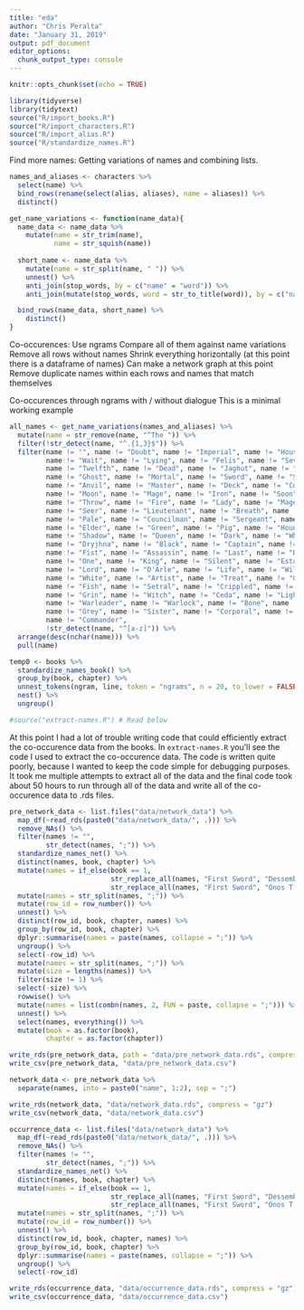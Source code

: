```yaml
---
title: "eda"
author: "Chris Peralta"
date: "January 31, 2019"
output: pdf_document
editor_options: 
  chunk_output_type: console
---
```


```r
knitr::opts_chunk$set(echo = TRUE)

library(tidyverse)
library(tidytext)
source("R/import_books.R")
source("R/import_characters.R")
source("R/import_alias.R")
source("R/standardize_names.R")
```

Find more names:
Getting variations of names and combining lists. 
```r
names_and_aliases <- characters %>% 
  select(name) %>% 
  bind_rows(rename(select(alias, aliases), name = aliases)) %>% 
  distinct()

get_name_variations <- function(name_data){
  name_data <- name_data %>% 
    mutate(name = str_trim(name), 
           name = str_squish(name))
   
  short_name <- name_data %>% 
    mutate(name = str_split(name, " ")) %>% 
    unnest() %>% 
    anti_join(stop_words, by = c("name" = "word")) %>% 
    anti_join(mutate(stop_words, word = str_to_title(word)), by = c("name" = "word"))

  bind_rows(name_data, short_name) %>% 
    distinct()
}
```

Co-occurences: 
Use ngrams
Compare all of them against name variations
Remove all rows without names
Shrink everything horizontally
(at this point there is a dataframe of names)
Can make a network graph at this point
Remove duplicate names within each rows and names that match themselves

Co-occurences through ngrams with / without dialogue 
This is a minimal working example
```r
all_names <- get_name_variations(names_and_aliases) %>% 
  mutate(name = str_remove(name, "^The ")) %>% 
  filter(!str_detect(name, "^.{1,3}$")) %>%
  filter(name != "", name != "Doubt", name != "Imperial", name != "House", 
         name != "Wait", name != "Lying", name != "Felis", name != "Seventh", 
         name != "Twelfth", name != "Dead", name != "Jaghut", name != "Darkness",
         name != "Ghost", name != "Mortal", name != "Sword", name != "Shield", 
         name != "Anvil", name != "Master", name != "Deck", name != "Cold", 
         name != "Moon", name != "Mage", name != "Iron", name != "Soon", 
         name != "Throw", name != "Fire", name != "Lady", name != "Mage", 
         name != "Seer", name != "Lieutenant", name != "Breath", name != "Sort",
         name != "Pale", name != "Councilman", name != "Sergeant", name != "High Fist",
         name != "Elder", name != "Green", name != "Pig", name != "Hound", 
         name != "Shadow", name != "Queen", name != "Dark", name != "Whirlwind", 
         name != "Dryjhna", name != "Black", name != "Captain", name != "High", 
         name != "Fist", name != "Assassin", name != "Last", name != "Bear", 
         name != "One", name != "King", name != "Silent", name != "Esta", 
         name != "Lord", name != "D'Arle", name != "Life", name != "Will", 
         name != "White", name != "Artist", name != "Treat", name != "Cook", 
         name != "Fish", name != "Setral", name != "Crippled", name != "Claw", 
         name != "Grin", name != "Witch", name != "Ceda", name != "Light", 
         name != "Warleader", name != "Warlock", name != "Bone", name != "Sengar", 
         name != "Grey", name != "Sister", name != "Corporal", name != "Dying", 
         name != "Commander",
         !str_detect(name, "^[a-z]")) %>% 
  arrange(desc(nchar(name))) %>% 
  pull(name)

temp0 <- books %>% 
  standardize_names_book() %>% 
  group_by(book, chapter) %>% 
  unnest_tokens(ngram, line, token = "ngrams", n = 20, to_lower = FALSE) %>%
  nest() %>% 
  ungroup() 

#source("extract-names.R") # Read below
```
At this point I had a lot of trouble writing code that could efficiently extract the co-occurence data from the books. In `extract-names.R` you'll see the code I used to extract the co-occurence data. The code is written quite poorly, because I wanted to keep the code simple for debugging purposes. It took me multiple attempts to extract all of the data and the final code took about 50 hours to run through all of the data and write all of the co-occurence data to .rds files. 

```r
pre_network_data <- list.files("data/network_data") %>% 
  map_df(~read_rds(paste0("data/network_data/", .))) %>% 
  remove_NAs() %>% 
  filter(names != "", 
         str_detect(names, ";")) %>%
  standardize_names_net() %>% 
  distinct(names, book, chapter) %>% 
  mutate(names = if_else(book == 1, 
                         str_replace_all(names, "First Sword", "Dessembrae"), 
                         str_replace_all(names, "First Sword", "Onos T'oolan"))) %>% 
  mutate(names = str_split(names, ";")) %>%
  mutate(row_id = row_number()) %>% 
  unnest() %>% 
  distinct(row_id, book, chapter, names) %>% 
  group_by(row_id, book, chapter) %>% 
  dplyr::summarise(names = paste(names, collapse = ";")) %>% 
  ungroup() %>% 
  select(-row_id) %>% 
  mutate(names = str_split(names, ";")) %>%
  mutate(size = lengths(names)) %>% 
  filter(size != 1) %>% 
  select(-size) %>% 
  rowwise() %>% 
  mutate(names = list(combn(names, 2, FUN = paste, collapse = ";"))) %>% 
  unnest() %>% 
  select(names, everything()) %>% 
  mutate(book = as.factor(book), 
         chapter = as.factor(chapter))

write_rds(pre_network_data, path = "data/pre_network_data.rds", compress = "gz")
write_csv(pre_network_data, "data/pre_network_data.csv")

network_data <- pre_network_data %>% 
  separate(names, into = paste0("name", 1:2), sep = ";")

write_rds(network_data, "data/network_data.rds", compress = "gz")
write_csv(network_data, "data/network_data.csv")

occurrence_data <- list.files("data/network_data") %>% 
  map_df(~read_rds(paste0("data/network_data/", .))) %>% 
  remove_NAs() %>% 
  filter(names != "", 
         str_detect(names, ";")) %>%
  standardize_names_net() %>% 
  distinct(names, book, chapter) %>% 
  mutate(names = if_else(book == 1, 
                         str_replace_all(names, "First Sword", "Dessembrae"), 
                         str_replace_all(names, "First Sword", "Onos T'oolan"))) %>% 
  mutate(names = str_split(names, ";")) %>%
  mutate(row_id = row_number()) %>% 
  unnest() %>% 
  distinct(row_id, book, chapter, names) %>% 
  group_by(row_id, book, chapter) %>% 
  dplyr::summarise(names = paste(names, collapse = ";")) %>% 
  ungroup() %>% 
  select(-row_id)

write_rds(occurrence_data, "data/occurrence_data.rds", compress = "gz")
write_csv(occurrence_data, "data/occurrence_data.csv")
```


